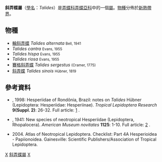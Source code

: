 {{NoteTA
|G1=Butterfly
}}
{{Automatic Taxobox
| taxon = Talides
| authority = Hübner, [1819]
| image = CramerAndStoll-uitlandsche kapellen vol. 4- pl 342.jpg
| image_caption = [[斜弄蝶|斜弄蝶]] (左下及右下)<br />''Talides sinois'' 
| type_species = [[斜弄蝶|斜弄蝶]]<br />''Talides sinois''
| type_species_authority = Hübner, [1819]
| subdivision_ranks = [[物種|物種]]
| subdivision = 共6種，詳見正文。
| synonyms =
}}

'''斜弄蝶屬'''（[[學名|學名]]：''Talides''）是[[弄蝶科|弄蝶科]][[弄蝶亞科|弄蝶亞科]]中的一個[[屬|屬]]。[[物種|物種]]分佈於[[新熱帶界|新熱帶界]]。

== 物種 ==
* [[輪斜弄蝶|輪斜弄蝶]] ''Talides alternata'' <small>Bell, 1941</small>
* ''Talides cantra'' <small>Evans, 1955</small>
* ''Talides hispa'' <small>Evans, 1955</small>
* ''Talides riosa'' <small>Evans, 1955</small>
* [[賽格斜弄蝶|賽格斜弄蝶]] ''Talides sergestus'' <small>(Cramer, 1775)</small>
* [[斜弄蝶|斜弄蝶]] ''Talides sinois'' <small>Hübner, 1819</small>

== 參考資料 ==
<references/>
* {{aut|Austin, G.T.}}, 1998: Hesperiidae of Rondônia, Brazil: notes on ''Talides'' Hübner (Lepidoptera: Hesperiidae: Hesperiinae). ''Tropical Lepidoptera Research'' '''9(Suppl. 2)''': 26-32. Full article: [http://www.troplep.org/TLR/9supplement2/PDF004.pdf] {{Wayback|url=http://www.troplep.org/TLR/9supplement2/PDF004.pdf |date=20190718233525 }}.
* {{aut|Bell, E.L.}}, 1941: New species of neotropical Hesperiidae (Lepidoptera, Rhopalocera). ''American Museum novitates'' '''1125''': 1-10. Full article: [http://digitallibrary.amnh.org/dspace/bitstream/2246/2256/1/N1125.pdf] {{Wayback|url=http://digitallibrary.amnh.org/dspace/bitstream/2246/2256/1/N1125.pdf |date=20070613095228 }}. 
* {{aut|Lamas G ed.}} 2004. Atlas of Neotropical Lepidoptera. Checklist: Part 4A Hesperioidea - Papiionoidea. Gainesville: Scientific Publishers/Association of Tropical Lepidoptera.

{{Commons category|Talides}}

{{taxonbar}}
[[Category:_1819年描述的分类群|X]]
[[Category:斜弄蝶屬|]]
[[Category:巴西弄蝶族|X]]